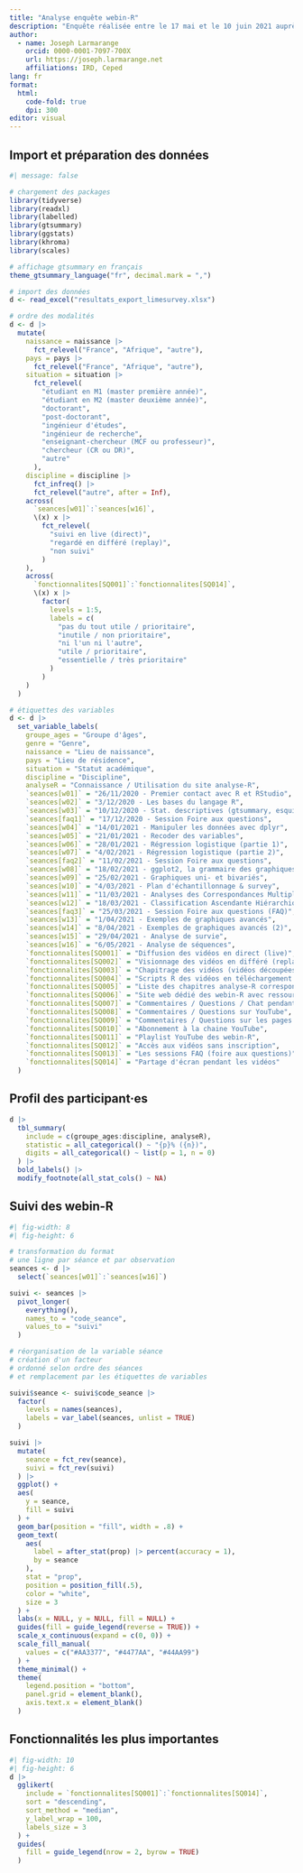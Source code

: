 ```yaml
---
title: "Analyse enquête webin-R"
description: "Enquête réalisée entre le 17 mai et le 10 juin 2021 auprès des personnes inscrites sur la liste de diffusion des webin-R"
author:
  - name: Joseph Larmarange
    orcid: 0000-0001-7097-700X
    url: https://joseph.larmarange.net
    affiliations: IRD, Ceped
lang: fr
format:
  html:
    code-fold: true
    dpi: 300
editor: visual
---
```


## Import et préparation des données

```r
#| message: false

# chargement des packages
library(tidyverse)
library(readxl)
library(labelled)
library(gtsummary)
library(ggstats)
library(khroma)
library(scales)

# affichage gtsummary en français
theme_gtsummary_language("fr", decimal.mark = ",")

# import des données
d <- read_excel("resultats_export_limesurvey.xlsx")

# ordre des modalités
d <- d |> 
  mutate(
    naissance = naissance |> 
      fct_relevel("France", "Afrique", "autre"),
    pays = pays |> 
      fct_relevel("France", "Afrique", "autre"),
    situation = situation |> 
      fct_relevel(
        "étudiant en M1 (master première année)",
        "étudiant en M2 (master deuxième année)",
        "doctorant",
        "post-doctorant",
        "ingénieur d'études",
        "ingénieur de recherche",
        "enseignant-chercheur (MCF ou professeur)",
        "chercheur (CR ou DR)",
        "autre"
      ),
    discipline = discipline |> 
      fct_infreq() |> 
      fct_relevel("autre", after = Inf),
    across(
      `seances[w01]`:`seances[w16]`,
      \(x) x |> 
        fct_relevel(
          "suivi en live (direct)",
          "regardé en différé (replay)",
          "non suivi"
        )
    ),
    across(
      `fonctionnalites[SQ001]`:`fonctionnalites[SQ014]`,
      \(x) x |> 
        factor(
          levels = 1:5,
          labels = c(
            "pas du tout utile / prioritaire",
            "inutile / non prioritaire",
            "ni l'un ni l'autre",
            "utile / prioritaire",
            "essentielle / très prioritaire"
          )
        )
    )
  )

# étiquettes des variables
d <- d |> 
  set_variable_labels(
    groupe_ages = "Groupe d'âges",
    genre = "Genre",
    naissance = "Lieu de naissance",
    pays = "Lieu de résidence",
    situation = "Statut académique",
    discipline = "Discipline",
    analyseR = "Connaissance / Utilisation du site analyse-R",
    `seances[w01]` = "26/11/2020 - Premier contact avec R et RStudio",
    `seances[w02]` = "3/12/2020 - Les bases du langage R",
    `seances[w03]` = "10/12/2020 - Stat. descriptives (gtsummary, esquisse)",
    `seances[faq1]` = "17/12/2020 - Session Foire aux questions",
    `seances[w04]` = "14/01/2021 - Manipuler les données avec dplyr",
    `seances[w05]` = "21/01/2021 - Recoder des variables",
    `seances[w06]` = "28/01/2021 - Régression logistique (partie 1)",
    `seances[w07]` = "4/02/2021 - Régression logistique (partie 2)",
    `seances[faq2]` = "11/02/2021 - Session Foire aux questions",
    `seances[w08]` = "18/02/2021 - ggplot2, la grammaire des graphiques",
    `seances[w09]` = "25/02/2021 - Graphiques uni- et bivariés",
    `seances[w10]` = "4/03/2021 - Plan d'échantillonnage & survey",
    `seances[w11]` = "11/03/2021 - Analyses des Correspondances Multiples",
    `seances[w12]` = "18/03/2021 - Classification Ascendante Hiérarchique",
    `seances[faq3]` = "25/03/2021 - Session Foire aux questions (FAQ)",
    `seances[w13]` = "1/04/2021 - Exemples de graphiques avancés",
    `seances[w14]` = "8/04/2021 - Exemples de graphiques avancés (2)",
    `seances[w15]` = "29/04/2021 - Analyse de survie",
    `seances[w16]` = "6/05/2021 - Analyse de séquences",
    `fonctionnalites[SQ001]` = "Diffusion des vidéos en direct (live)",
    `fonctionnalites[SQ002]` = "Visionnage des vidéos en différé (replay)",
    `fonctionnalites[SQ003]` = "Chapitrage des vidéos (vidéos découpées en chapitres)",
    `fonctionnalites[SQ004]` = "Scripts R des vidéos en téléchargement sur le site webin-R",
    `fonctionnalites[SQ005]` = "Liste des chapitres analyse-R correspondant à chaque vidéo",
    `fonctionnalites[SQ006]` = "Site web dédié des webin-R avec ressources associées",
    `fonctionnalites[SQ007]` = "Commentaires / Questions / Chat pendant le live",
    `fonctionnalites[SQ008]` = "Commentaires / Questions sur YouTube",
    `fonctionnalites[SQ009]` = "Commentaires / Questions sur les pages des sites analyse-R / webin-R",
    `fonctionnalites[SQ010]` = "Abonnement à la chaine YouTube",
    `fonctionnalites[SQ011]` = "Playlist YouTube des webin-R",
    `fonctionnalites[SQ012]` = "Accès aux vidéos sans inscription",
    `fonctionnalites[SQ013]` = "Les sessions FAQ (foire aux questions)",
    `fonctionnalites[SQ014]` = "Partage d'écran pendant les vidéos"
  )


```

## Profil des participant·es

```r
d |> 
  tbl_summary(
    include = c(groupe_ages:discipline, analyseR),
    statistic = all_categorical() ~ "{p}% ({n})",
    digits = all_categorical() ~ list(p = 1, n = 0)
  ) |> 
  bold_labels() |> 
  modify_footnote(all_stat_cols() ~ NA)
```

## Suivi des webin-R

```r
#| fig-width: 8
#| fig-height: 6

# transformation du format
# une ligne par séance et par observation
seances <- d |> 
  select(`seances[w01]`:`seances[w16]`)

suivi <- seances |> 
  pivot_longer(
    everything(),
    names_to = "code_seance",
    values_to = "suivi"
  )

# réorganisation de la variable séance
# création d'un facteur
# ordonné selon ordre des séances
# et remplacement par les étiquettes de variables

suivi$seance <- suivi$code_seance |> 
  factor(
    levels = names(seances),
    labels = var_label(seances, unlist = TRUE)
  )

suivi |> 
  mutate(
    seance = fct_rev(seance),
    suivi = fct_rev(suivi)
  ) |> 
  ggplot() +
  aes(
    y = seance,
    fill = suivi
  ) +
  geom_bar(position = "fill", width = .8) +
  geom_text(
    aes(
      label = after_stat(prop) |> percent(accuracy = 1),
      by = seance
    ),
    stat = "prop",
    position = position_fill(.5),
    color = "white",
    size = 3
  ) +
  labs(x = NULL, y = NULL, fill = NULL) +
  guides(fill = guide_legend(reverse = TRUE)) +
  scale_x_continuous(expand = c(0, 0)) +
  scale_fill_manual(
    values = c("#AA3377", "#4477AA", "#44AA99")
  ) +
  theme_minimal() +
  theme(
    legend.position = "bottom",
    panel.grid = element_blank(),
    axis.text.x = element_blank()
  )
```

## Fonctionnalités les plus importantes

```r
#| fig-width: 10
#| fig-height: 6
d |> 
  gglikert(
    include = `fonctionnalites[SQ001]`:`fonctionnalites[SQ014]`,
    sort = "descending",
    sort_method = "median",
    y_label_wrap = 100,
    labels_size = 3
  ) +
  guides(
    fill = guide_legend(nrow = 2, byrow = TRUE)
  )
```

